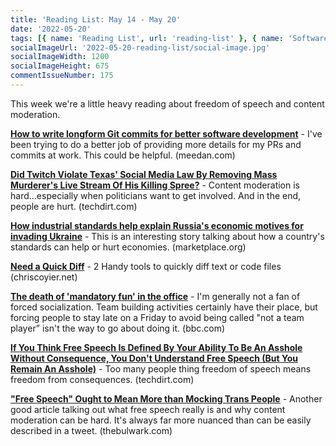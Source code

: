 ```yaml
---
title: 'Reading List: May 14 - May 20'
date: '2022-05-20'
tags: [{ name: 'Reading List', url: 'reading-list' }, { name: 'Software Development', url: 'software-development' }, { name: 'Economics', url: 'economics' }, { name: 'Free Speech', url: 'free-speech' }, { name: 'Work', url: 'work' }]
socialImageUrl: '2022-05-20-reading-list/social-image.jpg'
socialImageWidth: 1200
socialImageHeight: 675
commentIssueNumber: 175
---
```


This week we're a little heavy reading about freedom of speech and content moderation.

[**How to write longform Git commits for better software development**](https://meedan.com/blog/how-to-write-longform-git-commits-for-better-software-development) - I've been trying to do a better job of providing more details for my PRs and commits at work. This could be helpful. <span className="domain-name">(meedan.com)</span>

[**Did Twitch Violate Texas' Social Media Law By Removing Mass Murderer's Live Stream Of His Killing Spree?**](https://www.techdirt.com/2022/05/16/did-twitch-violate-texas-social-media-law-by-removing-mass-murderers-live-stream-of-his-killing-spree/) - Content moderation is hard...especially when politicians want to get involved. And in the end, people are hurt. <span className="domain-name">(techdirt.com)</span>

[**How industrial standards help explain Russia's economic motives for invading Ukraine**](https://www.marketplace.org/2022/05/17/industrial-standards-help-explain-russias-economic-motives-invading-ukraine/) - This is an interesting story talking about how a country's standards can help or hurt economies. <span className="domain-name">(marketplace.org)</span>

[**Need a Quick Diff**](https://chriscoyier.net/2022/05/17/need-a-quick-diff/) - 2 Handy tools to quickly diff text or code files <span className="domain-name">(chriscoyier.net)</span>

[**The death of 'mandatory fun' in the office**](https://www.bbc.com/worklife/article/20220517-the-death-of-mandatory-fun-in-the-office) - I'm generally not a fan of forced socialization. Team building activities certainly have their place, but forcing people to stay late on a Friday to avoid being called "not a team player” isn't the way to go about doing it. <span className="domain-name">(bbc.com)</span>

[**If You Think Free Speech Is Defined By Your Ability To Be An Asshole Without Consequence, You Don't Understand Free Speech (But You Remain An Asshole)**](https://www.techdirt.com/2022/05/20/if-you-think-free-speech-is-defined-by-your-ability-to-be-an-asshole-without-consequence-you-dont-understand-free-speech-but-you-remain-an-asshole/) - Too many people thing freedom of speech means freedom from consequences. <span className="domain-name">(techdirt.com)</span>

[**"Free Speech" Ought to Mean More than Mocking Trans People**](https://www.thebulwark.com/free-speech-ought-to-mean-more-than-mocking-trans-people/) - Another good article talking out what free speech really is and why content moderation can be hard. It's always far more nuanced than can be easily described in a tweet. <span className="domain-name">(thebulwark.com)</span>